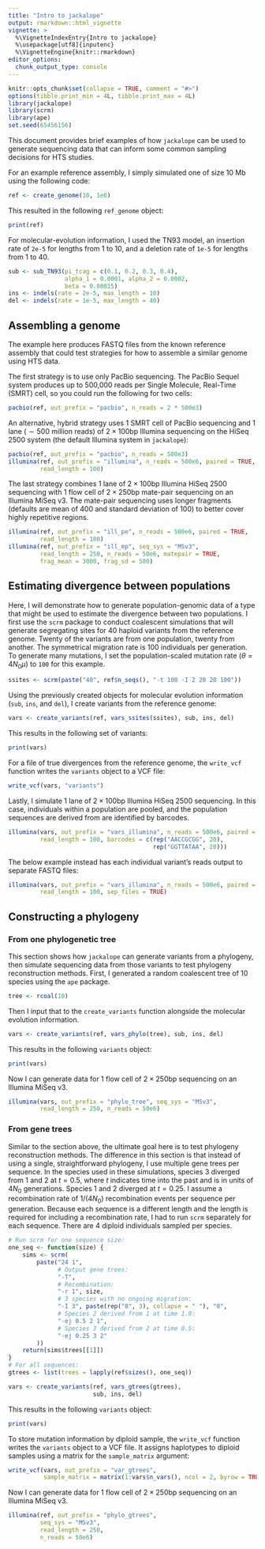 ```yaml
---
title: "Intro to jackalope"
output: rmarkdown::html_vignette
vignette: >
  %\VignetteIndexEntry{Intro to jackalope}
  %\usepackage[utf8]{inputenc}
  %\VignetteEngine{knitr::rmarkdown}
editor_options: 
  chunk_output_type: console
---
```


```r
knitr::opts_chunk$set(collapse = TRUE, comment = "#>")
options(tibble.print_min = 4L, tibble.print_max = 4L)
library(jackalope)
library(scrm)
library(ape)
set.seed(65456156)
```



This document provides brief examples of how `jackalope` can be used
to generate sequencing data that can inform some common sampling decisions for HTS
studies.

For an example reference assembly, I simply simulated one of size 10 Mb
using the following code:

```r
ref <- create_genome(10, 1e6)
```


This resulted in the following `ref_genome` object:

```r
print(ref)
```


For molecular-evolution information, I used the TN93 model,
an insertion rate of `2e-5` for lengths from 1 to 10,
and
a deletion rate of `1e-5` for lengths from 1 to 40.

```r
sub <- sub_TN93(pi_tcag = c(0.1, 0.2, 0.3, 0.4),
                alpha_1 = 0.0001, alpha_2 = 0.0002,
                beta = 0.00015)
ins <- indels(rate = 2e-5, max_length = 10)
del <- indels(rate = 1e-5, max_length = 40)
```


## Assembling a genome

The example here produces FASTQ files from the known reference assembly that could
test strategies for how to assemble a similar genome using HTS data.

The first strategy is to use only PacBio sequencing.
The PacBio Sequel system produces up to 500,000 reads per
Single Molecule, Real-Time (SMRT) cell, so you could
run the following for two cells:

```r
pacbio(ref, out_prefix = "pacbio", n_reads = 2 * 500e3)
```

An alternative, hybrid strategy uses
1 SMRT cell of PacBio sequencing and
1 lane ($\sim 500$ million reads) of $2 \times 100$bp Illumina
sequencing on the HiSeq 2500 system (the default Illumina system in `jackalope`):

```r
pacbio(ref, out_prefix = "pacbio", n_reads = 500e3)
illumina(ref, out_prefix = "illumina", n_reads = 500e6, paired = TRUE,
         read_length = 100)
```


The last strategy combines 1 lane of $2 \times 100$bp Illumina HiSeq 2500 sequencing
with 1 flow cell of $2 \times 250$bp mate-pair sequencing on an Illumina MiSeq v3.
The mate-pair sequencing uses longer fragments (defaults are mean of 400 and
standard deviation of 100) to better cover highly
repetitive regions.

```r
illumina(ref, out_prefix = "ill_pe", n_reads = 500e6, paired = TRUE,
         read_length = 100)
illumina(ref, out_prefix = "ill_mp", seq_sys = "MSv3",
         read_length = 250, n_reads = 50e6, matepair = TRUE, 
         frag_mean = 3000, frag_sd = 500)
```




## Estimating divergence between populations

Here, I will demonstrate how to generate population-genomic data of a type that might
be used to estimate the divergence between two populations.
I first use the `scrm` package to conduct 
coalescent simulations that will generate segregating sites for 40 haploid variants
from the reference genome.
Twenty of the variants are from one population, twenty from another.
The symmetrical migration rate is 100 individuals per generation.
To generate many mutations, I set the population-scaled mutation rate
($\theta = 4 N_0 \mu$) to `100` for this example.

```r
ssites <- scrm(paste("40", ref$n_seqs(), "-t 100 -I 2 20 20 100"))
```

Using the previously created objects for molecular evolution information (`sub`,
`ins`, and `del`), I create variants from the reference genome:

```r
vars <- create_variants(ref, vars_ssites(ssites), sub, ins, del)
```

This results in the following set of variants:

```r
print(vars)
```


For a file of true divergences from the reference genome, the `write_vcf` function
writes the `variants` object to a VCF file:

```r
write_vcf(vars, "variants")
```


Lastly, I simulate 1 lane of $2 \times 100$bp Illumina HiSeq 2500 sequencing.
In this case, individuals within a population are pooled, and the population
sequences are derived from are identified by barcodes.

```r
illumina(vars, out_prefix = "vars_illumina", n_reads = 500e6, paired = TRUE,
         read_length = 100, barcodes = c(rep("AACCGCGG", 20), 
                                         rep("GGTTATAA", 20)))
```


The below example instead has each individual variant's reads output to separate
FASTQ files:

```r
illumina(vars, out_prefix = "vars_illumina", n_reads = 500e6, paired = TRUE,
         read_length = 100, sep_files = TRUE)
```



## Constructing a phylogeny

### From one phylogenetic tree

This section shows how `jackalope` can generate variants from a phylogeny, then
simulate sequencing data from those variants to test phylogeny reconstruction methods.
First, I generated a random coalescent tree of 10 species using the  `ape` package.

```r
tree <- rcoal(10)
```

Then I input that to the `create_variants` function alongside the molecular evolution
information.

```r
vars <- create_variants(ref, vars_phylo(tree), sub, ins, del)
```


This results in the following `variants` object:

```r
print(vars)
```


Now I can generate data for 1 flow cell of $2 \times 250$bp sequencing
on an Illumina MiSeq v3.

```r
illumina(vars, out_prefix = "phylo_tree", seq_sys = "MSv3",
         read_length = 250, n_reads = 50e6)
```



### From gene trees

Similar to the section above, the ultimate goal here is to test phylogeny
reconstruction methods.
The difference in this section is that instead of using a single, straightforward
phylogeny, I use multiple gene trees per sequence.
In the species used in these simulations, species 3 diverged from 1 and 2 at $t = 0.5$,
where $t$ indicates time into the past and is in units of $4 N_0$ generations.
Species 1 and 2 diverged at $t = 0.25$.
I assume a recombination rate of $1 / (4 N_0)$ recombination events per sequence
per generation.
Because each sequence is a different length and the length is required for including
a recombination rate, I had to run `scrm` separately for each sequence.
There are 4 diploid individuals sampled per species.


```r
# Run scrm for one sequence size:
one_seq <- function(size) {
    sims <- scrm(
        paste("24 1",
              # Output gene trees:
              "-T",
              # Recombination:
              "-r 1", size,
              # 3 species with no ongoing migration:
              "-I 3", paste(rep("8", 3), collapse = " "), "0",
              # Species 2 derived from 1 at time 1.0:
              "-ej 0.5 2 1",  
              # Species 3 derived from 2 at time 0.5:
              "-ej 0.25 3 2"
        ))
    return(sims$trees[[1]])
}
# For all sequences:
gtrees <- list(trees = lapply(ref$sizes(), one_seq))
```

```r
vars <- create_variants(ref, vars_gtrees(gtrees),
                        sub, ins, del)
```


This results in the following `variants` object:

```r
print(vars)
```


To store mutation information by diploid sample, the `write_vcf` function writes
the `variants` object to a VCF file.
It assigns haplotypes to diploid samples using a matrix for the
`sample_matrix` argument:

```r
write_vcf(vars, out_prefix = "var_gtrees",
          sample_matrix = matrix(1:vars$n_vars(), ncol = 2, byrow = TRUE))
```


Now I can generate data for 1 flow cell of $2 \times 250$bp sequencing
on an Illumina MiSeq v3.

```r
illumina(ref, out_prefix = "phylo_gtrees",
         seq_sys = "MSv3",
         read_length = 250,
         n_reads = 50e6)
```
